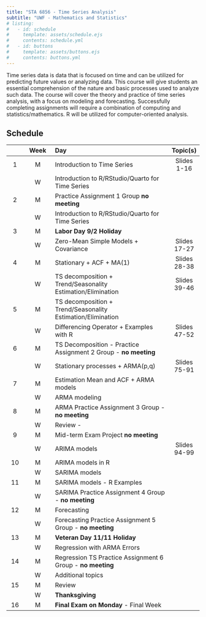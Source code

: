 ```yaml
---
title: "STA 6856 - Time Series Analysis"
subtitle: "UWF - Mathematics and Statistics"
# listing:
#   - id: schedule
#     template: assets/schedule.ejs
#     contents: schedule.yml
#   - id: buttons
#     template: assets/buttons.ejs
#     contents: buttons.yml
---
```


```{=html}
<!--::: {#buttons}
:::



::: {.callout-note title="Welcome to Week 1 of Stat 999"}
:::

::: {.callout-note title="Welcome to Week 2"}
Things are picking up now.
:::-->
```
Time series data is data that is focused on time and can be utilized for predicting future values or analyzing data. This course will give students an essential comprehension of the nature and basic processes used to analyze such data. The course will cover the theory and practice of time series analysis, with a focus on modeling and forecasting. Successfully completing assignments will require a combination of computing and statistics/mathematics. R will be utilized for computer-oriented analysis.

## Schedule


|| **Week** | **Day** | **Topic(s)** | **Readings/Tasks** |
|:-:|:---:|:--------------------|:--:|
| 1    | M     | Introduction to Time Series | Slides 1-16|
|      | W     | Introduction to R/RStudio/Quarto for Time Series | |
| 2    | M     | Practice Assignment 1 Group **no meeting** | |
|      | W     | Introduction to R/RStudio/Quarto for Time Series | |
| 3    | M     | **Labor Day 9/2 Holiday**
|      | W     | Zero-Mean Simple Models + Covariance | Slides 17-27|
|  4   | M     | Stationary + ACF + MA(1) | Slides 28-38  | 
|      | W     | TS decomposition + Trend/Seasonality Estimation/Elimination | Slides 39-46|
|  5   | M     | TS decomposition + Trend/Seasonality Estimation/Elimination|  | 
|      | W     | Differencing Operator + Examples with R | Slides 47-52| 
|  6   | M     | TS Decomposition - Practice Assignment 2 Group - **no meeting**| |
|      | W     | Stationary processes + ARMA(p,q)  |Slides 75-91 |
|  7   | M     | Estimation Mean and ACF + ARMA models |  | 
|      | W     | ARMA modeling | |
|  8   | M     | ARMA Practice Assignment 3 Group - **no meeting** | |
|      | W     | Review - | |
|   9  | M     | Mid-term Exam Project **no meeting** ||
|      | W     | ARIMA models | Slides 94-99  |
|   10 | M     | ARIMA models in R |  |
|      | W     | SARIMA models | |
|   11 | M     | SARIMA models - R Examples| |
|      | W     | SARIMA Practice Assignment 4 Group - **no meeting** | |
|   12 | M     | Forecasting| |
|      | W     | Forecasting Practice Assignment 5 Group - **no meeting**| |
|   13 | M     | **Veteran Day 11/11 Holiday**| |
|      | W     |  Regression with ARMA Errors | |
|  14  | M     |  Regression TS Practice Assignment 6 Group - **no meeting** | |
|      | W     | Additional topics   | |
|  15  | M     | Review  | |
|      | W     | **Thanksgiving** | |
|   16 | M     | **Final Exam on Monday** - Final Week  | |
